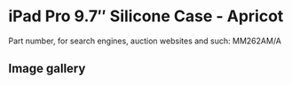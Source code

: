 # iPad Pro 9.7″ Silicone Case - Apricot

Part number, for search engines, auction websites and such: MM262AM/A

## Image gallery

<div style={{ width: "768px" }}>
  <GalleryComponent
    images={[
      {
        original: "/everysource/MM262",
        thumbnail: "/everypreview/MM262",
      },
      {
        original: "/everysource/MM262_AV1_GOLD",
        thumbnail: "/everypreview/MM262_AV1_GOLD",
      },
      {
        original: "/everysource/MM262_AV1_ROSEGOLD",
        thumbnail: "/everypreview/MM262_AV1_ROSEGOLD",
      },
      {
        original: "/everysource/MM262_AV1_SILVER",
        thumbnail: "/everypreview/MM262_AV1_SILVER",
      },
      {
        original: "/everysource/MM262_AV1_SPACE_GRAY",
        thumbnail: "/everypreview/MM262_AV1_SPACE_GRAY",
      },
      {
        original: "/everysource/MM262_AV2",
        thumbnail: "/everypreview/MM262_AV2",
      },
      {
        original: "/everysource/MM262_AV3",
        thumbnail: "/everypreview/MM262_AV3",
      },
      {
        original: "/everysource/MM262_AV4",
        thumbnail: "/everypreview/MM262_AV4",
      }
    ]}
  />
</div>